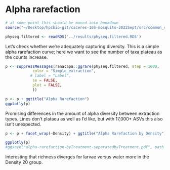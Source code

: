 # Alpha rarefaction

```r
# at some point this should be moved into bookdown
source("~/Desktop/hpcbio-git/caceres-16S-mosquito-2022Sept/src/common_code.R", local = knitr::knit_global())
```

```r
physeq.filtered <- readRDS('../results/physeq.filtered.RDS')
```

Let's check whether we're adequately capturing diversity.  This is a simple alpha rarefaction curve; here we want to see the number of taxa plateau as the counts increase.

```r
p <- suppressMessages(ranacapa::ggrare(physeq.filtered, step = 1000,
            color = "Simple_extraction",
           # label = "Label",
            se = FALSE,
            plot = FALSE,
            ))
```

```r
p <- p + ggtitle("Alpha Rarefaction")
ggplotly(p)
```

Promising differences in the amount of alpha diversity between extraction types. Lines don't plataeu as well as I'd like, but with 17,000+ ASVs this also isn't unexpected.

```r
p <- p + facet_wrap(~Density) + ggtitle("Alpha Rarefaction by Density")  # theme(legend.position = c(0.8, 0.2))

ggplotly(p)
#ggsave("alpha-rarefaction-byTreatment-separatedbyTreatment.pdf", path = "../results/final-plots", device = pdf, width = 7.5, height = 5, units = "in")
```

Interesting that richness diverges for larvae versus water more in the Density 20 group.